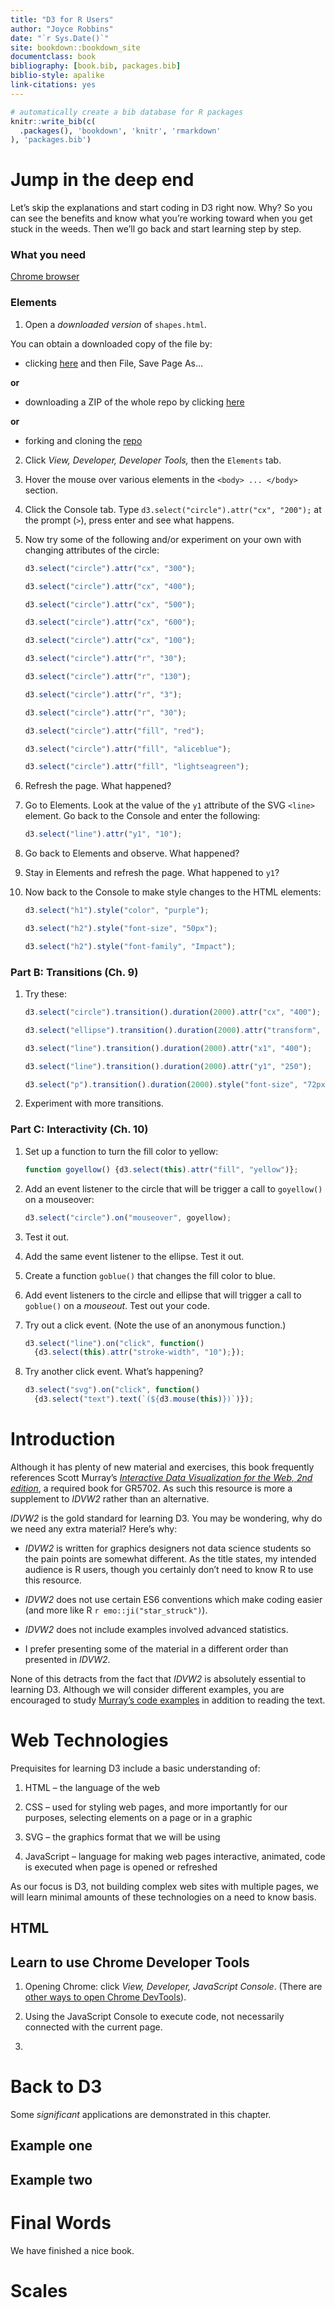```yaml
--- 
title: "D3 for R Users"
author: "Joyce Robbins"
date: "`r Sys.Date()`"
site: bookdown::bookdown_site
documentclass: book
bibliography: [book.bib, packages.bib]
biblio-style: apalike
link-citations: yes
---
```


```r
# automatically create a bib database for R packages
knitr::write_bib(c(
  .packages(), 'bookdown', 'knitr', 'rmarkdown'
), 'packages.bib')
```


# Jump in the deep end

Let's skip the explanations and start coding in D3 right now. Why? So you can see the benefits and know what you're working toward when you get stuck in the weeds.  Then we'll go back and start learning step by step. 

### What you need

[Chrome browser](https://www.google.com/chrome/){target="_blank"}

### Elements 

1. Open a *downloaded version* of `shapes.html`.

You can obtain a downloaded copy of the file by:

- clicking [here](https://raw.githubusercontent.com/jtr13/d3book/master/code/shapes.html){target="_blank"} and then File, Save Page As...

**or**

- downloading a ZIP of the whole repo by clicking [here](https://github.com/jtr13/d3book/archive/master.zip){target="_blank"}

**or**

- forking and cloning the [repo](https://github.com/jtr13/d3book){target="_blank"}

2.  Click *View, Developer, Developer Tools,* then the `Elements` tab.

3.  Hover the mouse over various elements in the `<body> ... </body>` section.

4.  Click the Console tab. Type `d3.select("circle").attr("cx", "200");` at the prompt (`>`), press enter and see what happens.

5.  Now try some of the following and/or experiment on your own with changing attributes of the circle:

    ``` javascript
    d3.select("circle").attr("cx", "300");

    d3.select("circle").attr("cx", "400");

    d3.select("circle").attr("cx", "500");

    d3.select("circle").attr("cx", "600");

    d3.select("circle").attr("cx", "100");

    d3.select("circle").attr("r", "30");

    d3.select("circle").attr("r", "130");

    d3.select("circle").attr("r", "3");

    d3.select("circle").attr("r", "30");

    d3.select("circle").attr("fill", "red");

    d3.select("circle").attr("fill", "aliceblue");

    d3.select("circle").attr("fill", "lightseagreen");
    ```

6.  Refresh the page. What happened?

7.  Go to Elements. Look at the value of the `y1` attribute of the SVG `<line>` element. Go back to the Console and enter the following:

    ``` javascript
    d3.select("line").attr("y1", "10");
    ```

8.  Go back to Elements and observe. What happened?
9.  Stay in Elements and refresh the page. What happened to `y1`?

10. Now back to the Console to make style changes to the HTML elements:

    ``` javascript
    d3.select("h1").style("color", "purple");

    d3.select("h2").style("font-size", "50px");

    d3.select("h2").style("font-family", "Impact");
    ```

### Part B: Transitions (Ch. 9)

1.  Try these:

    ``` javascript
    d3.select("circle").transition().duration(2000).attr("cx", "400");

    d3.select("ellipse").transition().duration(2000).attr("transform", "translate (400, 400)");

    d3.select("line").transition().duration(2000).attr("x1", "400");

    d3.select("line").transition().duration(2000).attr("y1", "250");

    d3.select("p").transition().duration(2000).style("font-size", "72px");
    ```

2.  Experiment with more transitions.

### Part C: Interactivity (Ch. 10)

1.  Set up a function to turn the fill color to yellow:

    ``` javascript
    function goyellow() {d3.select(this).attr("fill", "yellow")};
    ```

2.  Add an event listener to the circle that will be trigger a call to `goyellow()` on a mouseover:

    ``` javascript
    d3.select("circle").on("mouseover", goyellow);
    ```

3.  Test it out.

4.  Add the same event listener to the ellipse. Test it out.

5.  Create a function `goblue()` that changes the fill color to blue.

6.  Add event listeners to the circle and ellipse that will trigger a call to `goblue()` on a *mouseout*. Test out your code.

7.  Try out a click event. (Note the use of an anonymous function.)

    ``` javascript
    d3.select("line").on("click", function()
      {d3.select(this).attr("stroke-width", "10");});
    ```

8.  Try another click event. What's happening?

    ``` javascript
    d3.select("svg").on("click", function()
      {d3.select("text").text(`(${d3.mouse(this)})`)});
    ```








<!--chapter:end:index.Rmd-->

# Introduction

Although it has plenty of new material and exercises, this book frequently references Scott Murray’s [*Interactive Data Visualization for the Web, 2nd edition*](https://www.amazon.com/Interactive-Data-Visualization-Web-Introduction/dp/1491921285/), a required book for GR5702. As such this resource is more a supplement to *IDVW2* rather than an alternative.

*IDVW2* is the gold standard for learning D3. You may be wondering, why do we need any extra material? Here's why:

- *IDVW2* is written for graphics designers not data science students so the pain points are somewhat different. As the title states, my intended audience is R users, though you certainly don't need to know R to use this resource.

- *IDVW2* does not use certain ES6 conventions which make coding easier (and more like R `r emo::ji("star_struck")`).

- *IDVW2* does not include examples involved advanced statistics.

- I prefer presenting some of the material in a different order than presented in *IDVW2*. 

None of this detracts from the fact that *IDVW2* is absolutely essential to learning D3. Although we will consider different examples, you are encouraged to study [Murray's code examples ](https://github.com/alignedleft/d3-book/releases){target="_blank"} in addition to reading the text.


<!--chapter:end:introduction.Rmd-->

# Web Technologies

Prequisites for learning D3 include a basic understanding of: 

1. HTML -- the language of the web

2. CSS -- used for styling web pages, and more importantly for our purposes, selecting elements on a page or in a graphic

3. SVG -- the graphics format that we will be using

4. JavaScript -- language for making web pages interactive, animated, code is executed when page is opened or refreshed

As our focus is D3, not building complex web sites with multiple pages, we will learn minimal amounts of these technologies on a need to know basis.

## HTML




## Learn to use Chrome Developer Tools

1. Opening Chrome: click *View, Developer, JavaScript Console*. (There are [other ways to open Chrome DevTools](https://developers.google.com/web/tools/chrome-devtools/open)).

2. Using the JavaScript Console to execute code, not necessarily connected with the current page.

3. 




<!--chapter:end:web.Rmd-->

# Back to D3

Some _significant_ applications are demonstrated in this chapter.

## Example one

## Example two

<!--chapter:end:d3intro.Rmd-->

# Final Words

We have finished a nice book.

<!--chapter:end:data.Rmd-->

# Scales

<!--chapter:end:scales.Rmd-->

